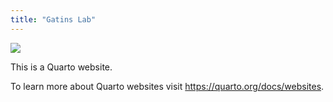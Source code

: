 ```yaml
---
title: "Gatins Lab"
---
```

![](https://lh6.googleusercontent.com/96lM3CcoeqgqAOzLnYoEwvZXAm2Q-UB_g4tMyPkQFKydSQn7z7QttqAwREjQaIqy5gWN8-jj24rlm-VwfdDUYi4h_zuERsUUmBEnIJv_ZrZltl5bmiv91FQl6ASEmr_6kw=w1280)

This is a Quarto website.

To learn more about Quarto websites visit <https://quarto.org/docs/websites>.


